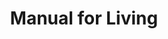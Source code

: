 ---
title: "Manual for Living"
bookCover: "/assets/book-covers/manual-for-living.jpg"
bookAuthor: "Epictetus"
rating: 3
done: false
tags: []
summary: false
detailedNotes: false
amazonLink: ""
amazonAffiliateLink: ""
---